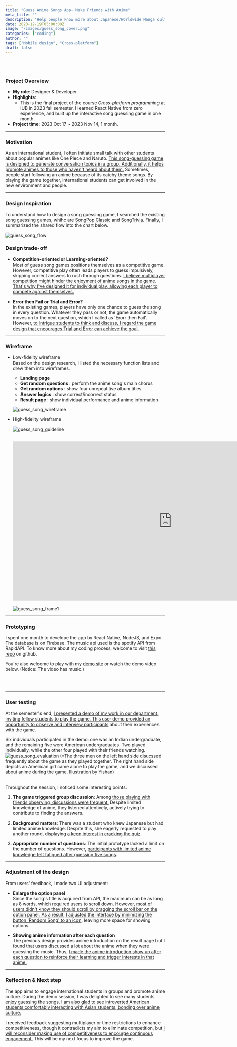 ```yaml
---
title: "Guess Anime Songs App- Make Friends with Anime"
meta_title: ""
description: "Help people know more about Japanese/Worldwide Manga culture by guessing anime songs"
date: 2023-12-19T05:00:00Z
image: "/images/guess_song_cover.png"
categories: ["coding"]
author: ""
tags: ["Mobile design", "Cross-platform"]
draft: false
---
```


<br />
<br />

### Project Overview

- **My role**: Designer & Developer
- **Highlights**:
  - This is the final project of the course _Cross-platform programming_ at IUB in 2023 fall semester. I learned React Native from zero experience, and built up the interactive song guessing game in one month.
- **Project time**: 2023 Oct 17 ~ 2023 Nov 14, 1 month.

---

### Motivation

As an international student, I often initiate small talk with other students about popular animes like One Piece and Naruto. <ins>This song-guessing game is designed to generate conversation topics in a group. Additionally, it helps promote animes to those who haven't heard about them.</ins> Sometimes, people start following an anime because of its catchy theme songs. By playing the game together, international students can get involved in the new environment and people.

---

### Design Inspiration

To understand how to design a song guessing game, I searched the existing song guessing games, whihc are [SongPop Classic](https://play.google.com/store/apps/details?id=air.com.freshplanet.games.SongPop2&hl=en&gl=US&pli=1) and [SongTrivia](https://songtrivia2.io/). Finally, I summarized the shared flow into the chart below.

![guess_song_flow](/images/guess_song_inspiration.png)

### Design trade-off

- **Competition-oriented or Learning-oriented?** <br/>
  Most of guess song games positions themselves as a competitive game. However, competitive play often leads players to guess impulsively, skipping correct answers to rush through questions. <ins>I believe multiplayer competition might hinder the enjoyment of anime songs in the game. That's why I've designed it for individual play, allowing each player to compete against themselves.</ins>

- **Error then Fail or Trial and Error?**<br/>
  In the existing games, players have only one chance to guess the song in every question. Whatever they pass or not, the game automatically moves on to the next question, which I called as 'Erorr then Fail'. However, <ins>to intrigue students to think and discuss, I regard the game design that encourages Trial and Error can achieve the goal.</ins>

---

### Wireframe

- Low-fidelity wireframe <br/>
  Based on the design research, I listed the necessary function lists and drew them into wireframes.

  - **Landing page**
  - **Get random questions** : perform the anime song's main chorus
  - **Get random options** : show four unrepeatitive album titles
  - **Answer logics** : show correct/incorrect status
  - **Result page** : show individual performance and anime information

  ![guess_song_wireframe](/images/guess_song_wireframe.png)

- High-fidelity wireframe

  ![guess_song_guideline](/images/guess_song_Guidline.png)

  ## <iframe style="border: 1px solid rgba(0, 0, 0, 0.1);" width="1000" height="500" src="https://www.figma.com/embed?embed_host=share&url=https%3A%2F%2Fwww.figma.com%2Ffile%2FdyC9XOgHfOpaTIulB6qu8l%2FUntitled%3Ftype%3Dwhiteboard%26node-id%3D0%253A1%26t%3DGl3CiNflBa20Xn8o-1" allowfullscreen></iframe>

  ![guess_song_frame1](/images/guess_song_frame1.png)

---

### Prototyping

I spent one month to develope the app by React Native, NodeJS, and Expo. The database is on Firebase. The music api used is the spotify API from RapidAPI. To know more about my coding process, welcome to visit [this repo](https://github.com/yishanhsieh/info590-fa2023-final-project) on github.

You're also welcome to play with my [demo site](https://guesssong-2fd90.web.app/) or watch the demo video below. (Notice: The video has music.)

<Youtube client:load id="CrudeDNN7uY" title="Guess Anime Song" />

<br />
<br />

---

### User testing

At the semester's end, <ins>I presented a demo of my work in our department, inviting fellow students to play the game. This user demo provided an opportunity to observe and interview participants</ins> about their experiences with the game.

Six individuals participated in the demo: one was an Indian undergraduate, and the remaining five were American undergraduates. Two played individually, while the other four played with their friends watching.
![guess_song_evaluation](/images/guess_song_evaluation.png)
\(\*The three men on the left hand side disucssed frequently about the game as they played together. The right hand side depicts an American girl came alone to play the game, and we discussed about anime during the game. Illustration by Yishan)

<br />
Throughout the session, I noticed some interesting points:

1. **The game triggered group discussion**: Among <ins>those playing with friends observing, discussions were frequent.</ins> Despite limited knowledge of anime, they listened attentively, actively trying to contribute to finding the answers.

2. **Background matters**: There was a student who knew Japanese but had limited anime knowledge. Despite this, she eagerly requested to play another round, displaying <ins>a keen interest in cracking the quiz</ins>.

3. **Appropriate number of questions**: The initial prototype lacked a limit on the number of questions. However, <ins>participants with limited anime knowledge felt fatigued after guessing five songs</ins>.

---

### Adjustment of the design

From users' feedback, I made two UI adjustment:

- **Enlarge the option panel**<br/>
  Since the song's title is acquired from API, the maximum can be as long as 8 words, which required users to scroll down. However, <ins>most of users didn't know they should scroll by dragging the scroll bar on the option panel. As a result, I adjusted the interface by minimizing the button 'Random Song' to an icon</ins>, leaving more space for showing options.

- **Showing anime information after each question**<br/>
  The previous design provides anime introduction on the result page but I found that users discussed a lot about the anime when they were guessing the music. Thus, <ins>I made the anime introduction show up after each question to reinforce their learning and trigger interests in that anime.</ins>

<Youtube client:load id="6Ty9a4ukju0" title="Guess song UI adjustment" />

---

### Reflection & Next step

The app aims to engage international students in groups and promote anime culture. During the demo session, I was delighted to see many students enjoy guessing the songs. <ins>I am also glad to see introverted American students comfortably interacting with Asian students, bonding over anime culture.</ins>

I received feedback suggesting multiplayer or time restrictions to enhance competitiveness, though it contradicts my aim to eliminate competition, but <ins>I will reconsider making use of competitiveness to encourge continuous engagement.</ins> This will be my next focus to improve the game.
